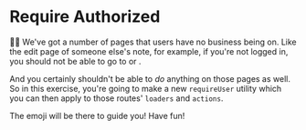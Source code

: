 # Require Authorized

👨‍💼 We've got a number of pages that users have no business being on. Like the
edit page of someone else's note, for example, if you're not logged in, you
should not be able to go to <LinkToApp to="/users/kody/notes/d27a197e/edit" />
or <LinkToApp to="/users/kody/notes/new" />.

And you certainly shouldn't be able to _do_ anything on those pages as well. So
in this exercise, you're going to make a new `requireUser` utility which you can
then apply to those routes' `loaders` and `actions`.

The emoji will be there to guide you! Have fun!
